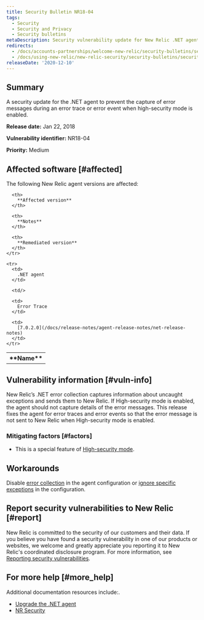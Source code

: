 ```yaml
---
title: Security Bulletin NR18-04
tags:
  - Security
  - Security and Privacy
  - Security bulletins
metaDescription: Security vulnerability update for New Relic .NET agent.
redirects:
  - /docs/accounts-partnerships/welcome-new-relic/security-bulletins/security-bulletin-nr18-04
  - /docs/using-new-relic/new-relic-security/security-bulletins/security-bulletin-nr18-04
releaseDate: '2020-12-10'
---
```


## Summary

A security update for the .NET agent to prevent the capture of error messages during an error trace or error event when high-security mode is enabled.

**Release date:** Jan 22, 2018

**Vulnerability identifier:** NR18-04

**Priority:** Medium

## Affected software [#affected]

The following New Relic agent versions are affected:

<table>
  <tbody>
    <tr>
      <th>
        **Name**
      </th>

      <th>
        **Affected version**
      </th>

      <th>
        **Notes**
      </th>

      <th>
        **Remediated version**
      </th>
    </tr>

    <tr>
      <td>
        .NET agent
      </td>

      <td/>

      <td>
        Error Trace
      </td>

      <td>
        [7.0.2.0](/docs/release-notes/agent-release-notes/net-release-notes)
      </td>
    </tr>
  </tbody>
</table>

## Vulnerability information [#vuln-info]

New Relic’s .NET error collection captures information about uncaught exceptions and sends them to New Relic. If High-security mode is enabled, the agent should not capture details of the error messages. This release fixes the agent for error traces and error events so that the error message is not sent to New Relic when High-security mode is enabled.

### Mitigating factors [#factors]

* This is a special feature of [High-security mode](/docs/agents/net-agent/configuration/net-agent-configuration#high_security_mode).

## Workarounds

Disable [error collection](/docs/agents/net-agent/configuration/net-agent-configuration#error_collector) in the agent configuration or [ignore specific exceptions](/docs/agents/net-agent/configuration/net-agent-configuration#error-ignoreErrors) in the configuration.

## Report security vulnerabilities to New Relic [#report]

New Relic is committed to the security of our customers and their data. If you believe you have found a security vulnerability in one of our products or websites, we welcome and greatly appreciate you reporting it to New Relic's coordinated disclosure program. For more information, see [Reporting security vulnerabilities](/docs/security/new-relic-security/data-privacy/reporting-security-vulnerabilities).

## For more help [#more_help]

Additional documentation resources include:.

* [Upgrade the .NET agent](/docs/agents/net-agent/installation/update-net-agent)
* [NR Security](https://newrelic.com/security)
